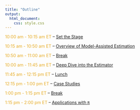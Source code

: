 ```yaml
---
title: "Outline"
output: 
  html_document:
    css: style.css
---
```



<span style="color: #E6AC27;">10:00 am - 10:15 am ET</span> -- [Set the Stage](https://mcconvil.github.io/IMS21_ML_Surveys/stage.html)

<span style="color: #E6AC27;">10:15 am - 10:50 am ET</span> -- [Overview of Model-Assisted Estimation](https://mcconvil.github.io/IMS21_ML_Surveys/data_setup.html)

<span style="color: #E6AC27;">10:50 am - 11:00 am ET</span> -- [Break](https://www.theguardian.com/society/video/2020/apr/24/five-easy-stretches-to-keep-you-going-when-working-from-home-video)

<span style="color: #E6AC27;">10:00 am - 11:45 am ET</span> -- [Deep Dive into the Estimator](https://mcconvil.github.io/IMS21_ML_Surveys/estimator_deep_dive.html)

<span style="color: #E6AC27;">11:45 am - 12:15 pm ET</span> -- [Lunch](https://www.theguardian.com/food/2021/apr/17/yotam-ottolenghi-15-minute-lunches-recipes)

<span style="color: #E6AC27;">12:15 pm - 1:00 pm ET</span> -- [Case Studies](https://mcconvil.github.io/IMS21_ML_Surveys/case_studies.html)

<span style="color: #E6AC27;">1:00 pm - 1:15 pm ET</span> -- [Break](https://www.psychologytoday.com/us/blog/how-be-yourself/202006/7-strategies-maximize-break-while-working-home)

<span style="color: #E6AC27;">1:15 pm - 2:00 pm ET</span> -- [Applications with `R`](https://mcconvil.github.io/IMS21_ML_Surveys/mase_R.html)

